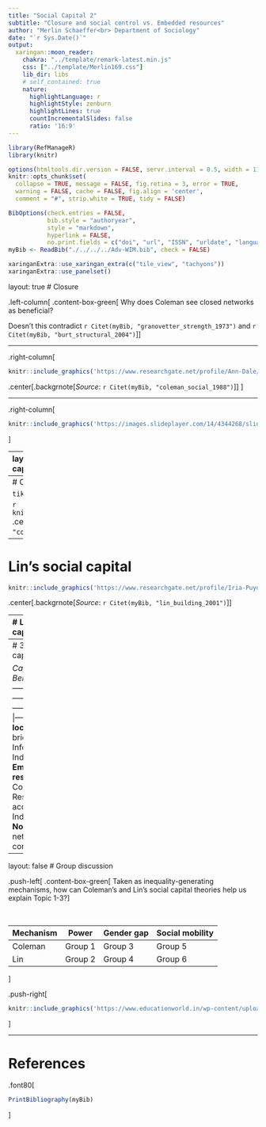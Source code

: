 ```yaml
---
title: "Social Capital 2"
subtitle: "Closure and social control vs. Embedded resources"
author: "Merlin Schaeffer<br> Department of Sociology"
date: "`r Sys.Date()`"
output: 
  xaringan::moon_reader:
    chakra: "../template/remark-latest.min.js"
    css: ["../template/Merlin169.css"]
    lib_dir: libs
    # self_contained: true
    nature:
      highlightLanguage: r
      highlightStyle: zenburn
      highlightLines: true
      countIncrementalSlides: false
      ratio: '16:9'
---
```

```r
library(RefManageR)
library(knitr)

options(htmltools.dir.version = FALSE, servr.interval = 0.5, width = 115, digits = 3)
knitr::opts_chunk$set(
  collapse = TRUE, message = FALSE, fig.retina = 3, error = TRUE,
  warning = FALSE, cache = FALSE, fig.align = 'center',
  comment = "#", strip.white = TRUE, tidy = FALSE)

BibOptions(check.entries = FALSE, 
           bib.style = "authoryear", 
           style = "markdown",
           hyperlink = FALSE,
           no.print.fields = c("doi", "url", "ISSN", "urldate", "language", "note", "isbn", "volume"))
myBib <- ReadBib("./../../../Adv-WIM.bib", check = FALSE)

xaringanExtra::use_xaringan_extra(c("tile_view", "tachyons"))
xaringanExtra::use_panelset()
```
layout: true
# Closure

.left-column[
.content-box-green[
Why does Coleman see closed networks as beneficial?

Doesn't this contradict `r Citet(myBib, "granovetter_strength_1973")` and `r Citet(myBib, "burt_structural_2004")`]]

---

.right-column[
```r
knitr::include_graphics('https://www.researchgate.net/profile/Ann-Dale/publication/30934845/figure/fig1/AS:277092743827459@1443075466446/Networks-with-a-open-and-b-closed-structures-Source-Coleman-2000-p-27.png')
```
.center[.backgrnote[*Source*: `r Citet(myBib, "coleman_social_1988")`]]
]

---

.right-column[
```r
knitr::include_graphics('https://images.slideplayer.com/14/4344268/slides/slide_5.jpg')
```
]

---
layout: false
# Coleman's (collective) social capital

```tikz
\usetikzlibrary{shapes,decorations,arrows,calc,arrows.meta,fit,positioning}
\tikzset{
    -Latex,auto,node distance =1 cm and 1 cm,semithick,
    state/.style ={ellipse, draw, minimum width = 0.7 cm},
    point/.style = {circle, draw, inner sep=0.04cm,fill,node contents={}},
    bidirected/.style={Latex-Latex,dashed},
    el/.style = {inner sep=2pt, align=left, sloped}
}

\begin{tikzpicture}
\sffamily
    \node[state] (1) at (0,1) {Closure};
    \node[state, align = center] (2) at (0,-1) {Multiplex \\ networks};
    \node[state, align = center] (3) at (3, 0) {Social \\ control};
    \node[state, align = center] (4) [right = of 3] {Trustworthiness \\ \& Norms};
    \node[state, align = center] (5) [right = of 4] {Lower \\ Transaction costs \\ \& Deviance};

    \path (1) edge  (3);
    \path (2) edge  (3);
    \path (3) edge  (4);
    \path (4) edge  (5);
\end{tikzpicture}
```

---
# Coleman's (collective) social capital

```tikz
```

```r
knitr::include_graphics('./img/Coleman1.png')
```
.center[.backgrnote[*Source*: `r Citet(myBib, "coleman_social_1988")`]]

---
# Lin's social capital

```r
knitr::include_graphics('https://www.researchgate.net/profile/Iria-Puyosa/publication/30864378/figure/fig1/AS:652549241729025@1532591271844/Lins-Model-of-Social-Capital-Theory.png')
```
.center[.backgrnote[*Source*: `r Citet(myBib, "lin_building_2001")`]]

---
# Lin's social capital

.push-left[
```r
knitr::include_graphics('https://www.researchgate.net/profile/Iria-Puyosa/publication/30864378/figure/fig1/AS:652549241729025@1532591271844/Lins-Model-of-Social-Capital-Theory.png')
```
.center[.backgrnote[*Source*: `r Citet(myBib, "lin_building_2001")`]]
]

.push-right[
```r
knitr::include_graphics('https://www.researchgate.net/profile/Yaojun-Li-6/publication/267259242/figure/fig2/AS:361617163341825@1463227658163/An-example-of-the-Position-Generator-instrument-for-social-network-research.png')
```
]

---
# 3 types of social capital theories

 *Capital*             | *Facilitator*         | *Benefit*                  | *Asset*
-----------------------|-----------------------|----------------------------|--------
**Network location**   | Weak & bridiging ties | Information                | Individual
**Embedded resources** | Contacts status       | Resources of acquaintances | Individual
**Trust & Norms**      | Closed networks       |  social control            | Collective

---
layout: false
# Group discussion

.push-left[
.content-box-green[
Taken as inequality-generating mechanisms, 
how can Coleman's and Lin's social capital theories help us explain Topic 1-3?
]

<br>

Mechanism |  Power | Gender gap | Social mobility 
-------------------|---------|---------|--------
Coleman | Group 1 | Group 3 | Group 5 
Lin | Group 2 | Group 4 | Group 6


]

.push-right[
```r
knitr::include_graphics('https://www.educationworld.in/wp-content/uploads/2018/04/gd.jpg')
```
]

---
# References

.font80[
```r
PrintBibliography(myBib)
```
]
